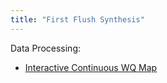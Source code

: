 ```yaml
---
title: "First Flush Synthesis"
---
```


Data Processing:

* [Interactive Continuous WQ Map](code/cont_wq_maps.qmd)

